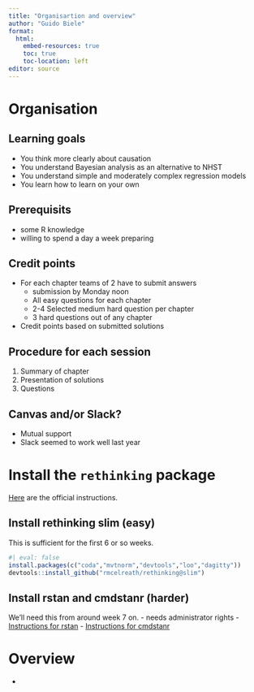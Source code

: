 ```yaml
---
title: "Organisartion and overview"
author: "Guido Biele"
format:
  html:
    embed-resources: true
    toc: true
    toc-location: left
editor: source
---
```


# Organisation


## Learning goals

- You think more clearly about causation
- You understand Bayesian analysis as an alternative to NHST
- You understand simple and moderately complex regression models
- You learn how to learn on your own

## Prerequisits

- some R knowledge
- willing to spend a day a week preparing

## Credit points

- For each chapter teams of 2 have to submit answers
  - submission by Monday noon
  - All easy questions for each chapter
  - 2-4 Selected medium hard question per chapter
  - 3 hard questions out of any chapter
- Credit points based on submitted solutions

## Procedure for each session

1. Summary of chapter
2. Presentation of solutions
3. Questions

## Canvas and/or Slack?

- Mutual support 
- Slack seemed to work well last year

# Install the `rethinking` package

[Here](https://github.com/rmcelreath/rethinking) are the official instructions.

## Install rethinking slim (easy)

This is sufficient for the first 6 or so weeks.

```r
#| eval: false
install.packages(c("coda","mvtnorm","devtools","loo","dagitty"))
devtools::install_github("rmcelreath/rethinking@slim")
```

## Install rstan and cmdstanr (harder)

We'll need this from around week 7 on.
- needs administrator rights
- [Instructions for rstan](https://mc-stan.org/users/interfaces/rstan.html) 
- [Instructions for cmdstanr](https://mc-stan.org/cmdstanr/) 


# Overview

- 
